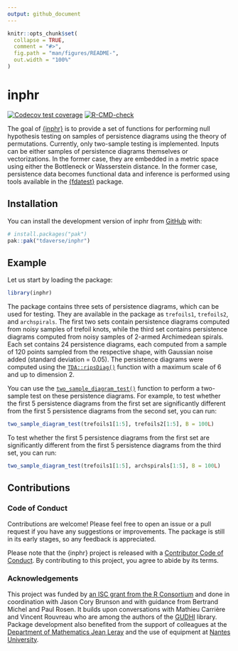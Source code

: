 ```yaml
---
output: github_document
---
```


<!-- README.md is generated from README.Rmd. Please edit that file -->

```r
knitr::opts_chunk$set(
  collapse = TRUE,
  comment = "#>",
  fig.path = "man/figures/README-",
  out.width = "100%"
)
```

# inphr

<!-- badges: start -->
[![Codecov test coverage](https://codecov.io/gh/tdaverse/inphr/graph/badge.svg)](https://app.codecov.io/gh/tdaverse/inphr)
[![R-CMD-check](https://github.com/tdaverse/inphr/actions/workflows/R-CMD-check.yaml/badge.svg)](https://github.com/tdaverse/inphr/actions/workflows/R-CMD-check.yaml)
<!-- badges: end -->

The goal of [{inphr}](https://tdaverse.github.io/inphr/) is to provide a set of
functions for performing null hypothesis testing on samples of persistence
diagrams using the theory of permutations. Currently, only two-sample testing is
implemented. Inputs can be either samples of persistence diagrams themselves or
vectorizations. In the former case, they are embedded in a metric space using
either the Bottleneck or Wasserstein distance. In the former case, persistence
data becomes functional data and inference is performed using tools available in
the [{fdatest}](https://permaverse.github.io/fdatest/) package.

## Installation

You can install the development version of inphr from
[GitHub](https://github.com/) with:

``` r
# install.packages("pak")
pak::pak("tdaverse/inphr")
```

## Example

Let us start by loading the package:

```r
library(inphr)
```

The package contains three sets of persistence diagrams, which can be used for
testing. They are available in the package as `trefoils1`, `trefoils2`, and
`archspirals`. The first two sets contain persistence diagrams computed from
noisy samples of trefoil knots, while the third set contains persistence
diagrams computed from noisy samples of 2-armed Archimedean spirals. Each set
contains 24 persistence diagrams, each computed from a sample of 120 points
sampled from the respective shape, with Gaussian noise added (standard deviation
= 0.05). The persistence diagrams were computed using the
[`TDA::ripsDiag()`](https://www.rdocumentation.org/packages/TDA/versions/1.9.1/topics/ripsDiag)
function with a maximum scale of 6 and up to dimension 2.

You can use the
[`two_sample_diagram_test()`](https://tdaverse.github.io/inphr/reference/two_sample_diagram_test.html)
function to perform a two-sample test on these persistence diagrams. For
example, to test whether the first 5 persistence diagrams from the first set are
significantly different from the first 5 persistence diagrams from the second
set, you can run:

```r
two_sample_diagram_test(trefoils1[1:5], trefoils2[1:5], B = 100L)
```

To test whether the first 5 persistence diagrams from the first set are
significantly different from the first 5 persistence diagrams from the third
set, you can run:

```r
two_sample_diagram_test(trefoils1[1:5], archspirals[1:5], B = 100L)
```

## Contributions

### Code of Conduct

Contributions are welcome! Please feel free to open an issue or a pull request
if you have any suggestions or improvements. The package is still in its early
stages, so any feedback is appreciated.

Please note that the {inphr} project is released with a [Contributor Code of
Conduct](https://contributor-covenant.org/version/2/1/CODE_OF_CONDUCT.html). By
contributing to this project, you agree to abide by its terms.

### Acknowledgements

This project was funded by [an ISC grant from the R
Consortium](https://r-consortium.org/all-projects/2024-group-1.html#modular-interoperable-and-extensible-topological-data-analysis-in-r)
and done in coordination with Jason Cory Brunson and with guidance from Bertrand
Michel and Paul Rosen. It builds upon conversations with Mathieu Carrière and
Vincent Rouvreau who are among the authors of the
[GUDHI](https://gudhi.inria.fr) library. Package development also benefited
from the support of colleagues at the [Department of Mathematics Jean
Leray](https://www.math.sciences.univ-nantes.fr) and the use of equipment at
[Nantes University](https://english.univ-nantes.fr).

